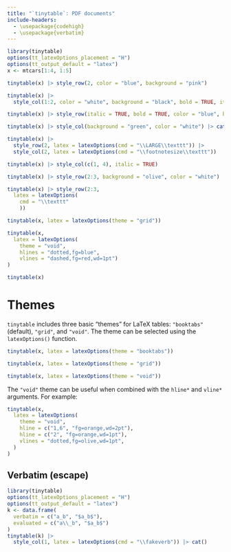 ```yaml
---
title: "`tinytable`: PDF documents"
include-headers:
  - \usepackage{codehigh}
  - \usepackage{verbatim}
---
```


```r
library(tinytable)
options(tt_latexOptions_placement = "H")
options(tt_output_default = "latex")
x <- mtcars[1:4, 1:5]
```

```r
tinytable(x) |> style_row(2, color = "blue", background = "pink")
```

```r
tinytable(x) |>
  style_col(1:2, color = "white", background = "black", bold = TRUE, italic = TRUE)
```

```r
tinytable(x) |> style_row(italic = TRUE, bold = TRUE, color = "blue", background = "pink")
```

```r
tinytable(x) |> style_col(background = "green", color = "white") |> cat(file = "~/Downloads/trash.html")
```

```r
tinytable(x) |>
  style_row(2, latex = latexOptions(cmd = "\\LARGE\\texttt")) |>
  style_col(2, latex = latexOptions(cmd = "\\footnotesize\\texttt"))
```

```r
tinytable(x) |> style_col(c(1, 4), italic = TRUE)
```

```r
tinytable(x) |> style_row(2:3, background = "olive", color = "white")
```

```r
tinytable(x) |> style_row(2:3,
  latex = latexOptions(
    cmd = "\\texttt"
    ))
```

```r
tinytable(x, latex = latexOptions(theme = "grid"))
```

```r
tinytable(x,
  latex = latexOptions(
    theme = "void",
    hlines = "dotted,fg=blue",
    vlines = "dashed,fg=red,wd=1pt")
)
```

```r
tinytable(x)
```

# Themes

`tinytable` includes three basic "themes" for LaTeX tables: `"booktabs"` (default), `"grid"`, and `"void"`. The theme can be selected using the `latexOptions()` function.

```r
tinytable(x, latex = latexOptions(theme = "booktabs"))
```

```r
tinytable(x, latex = latexOptions(theme = "grid"))
```

```r
tinytable(x, latex = latexOptions(theme = "void"))
```

The `"void"` theme can be useful when combined with the `hline*`  and `vline*` arguments. For example:

```r
tinytable(x,
  latex = latexOptions(
    theme = "void",
    hline = c("1,6", "fg=orange,wd=2pt"),
    hline = c("2", "fg=orange,wd=1pt"),
    vlines = "dotted,fg=olive,wd=1pt",
  )
)
```


## Verbatim (escape)


```r
library(tinytable)
options(tt_latexOptions_placement = "H")
options(tt_output_default = "latex")
k <- data.frame(
  verbatim = c("a_b", "$a_b$"),
  evaluated = c("a\\_b", "$a_b$")
)
tinytable(k) |> 
  style_col(1, latex = latexOptions(cmd = "\\fakeverb")) |> cat()
```


